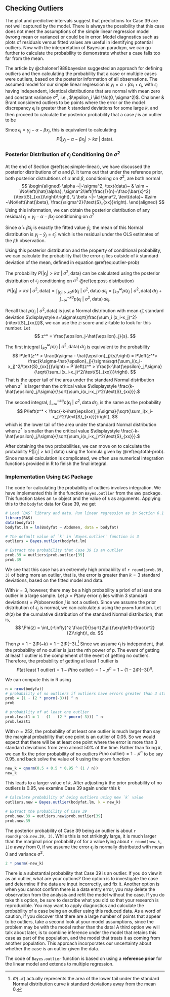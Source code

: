 ## Checking Outliers {#sec:Checking-outliers}

The plot and predictive intervals suggest that predictions for Case 39 are not well captured by the model. There is always the possibility that this case does not meet the assumptions of the simple linear regression model (wrong mean or variance) or could be in error. Model diagnostics such as plots of residuals versus fitted values are useful in identifying potential outliers. Now with the interpretation of Bayesian paradigm, we can go further to calculate the probability to demonstrate whether a case falls too far from the mean. 

The article by @chaloner1988bayesian suggested an approach for defining outliers and then calculating the probability that a case or multiple cases were outliers, based on the posterior information of all observations. The assumed model for our simple linear regression is $y_i=\alpha + \beta x_i+\epsilon_i$, with $\epsilon_i$ having independent, identical distributions that are normal with mean zero and constant variance $\sigma^2$, i.e., $\epsilon_i \iid \No(0, \sigma^2)$. Chaloner & Brant considered outliers to be points where the error or the model discrepancy $\epsilon_i$ is greater than $k$ standard deviations for some large $k$, and then proceed to calculate the posterior probability that a case $j$ is an outlier to be
\begin{equation} 
P(|\epsilon_j| > k\sigma ~|~\text{data})
(\#eq:outlier-prob)
\end{equation}

Since $\epsilon_j = y_j - \alpha-\beta x_j$, this is equivalent to calculating
$$ P(|y_j-\alpha-\beta x_j| > k\sigma~|~\text{data}).$$



### Posterior Distribution of $\epsilon_j$ Conditioning On $\sigma^2$

At the end of Section \@ref(sec:simple-linear), we have discussed the posterior distributions of $\alpha$ and $\beta$. It turns out that under the reference prior, both posterior distrubtions of $\alpha$ and $\beta$, conditioning on $\sigma^2$, are both normal
$$ 
\begin{aligned}
\alpha ~|~\sigma^2, \text{data}~ & \sim ~ \No\left(\hat{\alpha}, \sigma^2\left(\frac{1}{n}+\frac{\bar{x}^2}{\text{S}_{xx}}\right)\right), \\
\beta ~|~ \sigma^2, \text{data}~ &\sim ~\No\left(\hat{\beta}, \frac{\sigma^2}{\text{S}_{xx}}\right).
\end{aligned}
$$
Using this information, we can obtain the posterior distribution of any residual $\epsilon_j = y_j-\alpha-\beta x_j$ conditioning on $\sigma^2$

\begin{equation} 
\epsilon_j~|~\sigma^2, \text{data} ~\sim ~ \No\left(y_j-\hat{\alpha}-\hat{\beta}x_j,\ \frac{\sigma^2\sum_i(x_i-x_j)^2}{n\text{S}_{xx}}\right).
(\#eq:post-distribution)
\end{equation}

Since $\hat{\alpha}+\hat{\beta}x_j$ is exactly the fitted value $\hat{y}_j$, the mean of this Normal distribution is $y_j-\hat{y}_j=\hat{\epsilon}_j$, which is the residual under the OLS estimates of the $j$th observation.  

Using this posterior distribution and the property of conditional probability, we can calculate the probability that the error $\epsilon_j$ lies outside of $k$ standard deviation of the mean, defined in equation \@ref(eq:outlier-prob)

\begin{equation} 
P(|\epsilon_j|>k\sigma~|~\text{data}) = \int_0^\infty P(|\epsilon_j|>k\sigma~|~\sigma^2,\text{data})p(\sigma^2~|~\text{data})\, d\sigma^2.
(\#eq:total-prob)
\end{equation}

The probability $P(|\epsilon_j|>k\sigma~|~\sigma^2, \text{data})$ can be calculated using the posterior distribution of $\epsilon_j$ conditioning on $\sigma^2$ \@ref(eq:post-distribution)
$$ P(|\epsilon_j|>k\sigma~|~\sigma^2,\text{data}) = \int_{|\epsilon_j|>k\sigma}p(\epsilon_j~|~\sigma^2, \text{data})\, d\epsilon_j = \int_{k\sigma}^\infty p(\epsilon_j~|~\sigma^2, \text{data})\, d\epsilon_j+\int_{-\infty}^{-k\sigma}p(\epsilon_j~|~\sigma^2, \text{data})\, d\epsilon_j. $$

Recall that $p(\epsilon_j~|~\sigma^2, \text{data})$ is just a Normal distribution with mean $\hat{\epsilon}_j$, standard deviation $\displaystyle s=\sigma\sqrt{\frac{\sum_i (x_i-x_j)^2}{n\text{S}_{xx}}}$, we can use the $z$-score and $z$-table to look for this number. Let 
$$ z^* = \frac{\epsilon_j-\hat{\epsilon}_j}{s}. $$

The first integral $\displaystyle \int_{k\sigma}^\infty p(\epsilon_j~|~\sigma^2,\text{data})\, d\epsilon_j$ is equivalent to the probability
$$ P\left(z^* > \frac{k\sigma - \hat{\epsilon}_j}{s}\right) = P\left(z^*> \frac{k\sigma-\hat{\epsilon}_j}{\sigma\sqrt{\sum_i(x_i-x_j)^2/\text{S}_{xx}}}\right) = P \left(z^* > \frac{k-\hat{\epsilon}_j/\sigma}{\sqrt{\sum_i(x_i-x_j)^2/\text{S}_{xx}}}\right). $$
That is the upper tail of the area under the standard Normal distribution when $z^*$ is larger than the critical value $\displaystyle \frac{k-\hat{\epsilon}_j/\sigma}{\sqrt{\sum_i(x_i-x_j)^2/\text{S}_{xx}}}.$

The second integral, $\displaystyle \int_{-\infty}^{-k\sigma} p(\epsilon_j~|~\sigma^2, \text{data}\, d\epsilon_j$, is the same as the probability
$$ P\left(z^* < \frac{-k-\hat{\epsilon}_j/\sigma}{\sqrt{\sum_i(x_i-x_j)^2/\text{S}_{xx}}}\right), $$
which is the lower tail of the area under the standard Normal distribution when $z^*$ is smaller than the critical value $\displaystyle \frac{-k-\hat{\epsilon}_j/\sigma}{\sqrt{\sum_i(x_i-x_j)^2/\text{S}_{xx}}}.$

After obtaining the two probabilities, we can move on to calculate the probability $P(|\epsilon_j|>k\sigma~|~\text{data})$ using the formula given by \@ref(eq:total-prob). Since manual calculation is complicated, we often use numerical integration functions provided in R to finish the final integral.


### Implementation Using `BAS` Package

The code for calculating the probability of outliers involves integration. We have implemented this in the function `Bayes.outlier` from the `BAS` package. This function takes an `lm` object and the value of `k` as arguments. Applying this to the `bodyfat` data for Case 39, we get
```r
# Load `BAS` library and data. Run linear regression as in Section 6.1
library(BAS)
data(bodyfat)
bodyfat.lm = lm(Bodyfat ~ Abdomen, data = bodyfat)

# The default value of `k` in `Bayes.outlier` function is 3
outliers = Bayes.outlier(bodyfat.lm)

# Extract the probability that Case 39 is an outlier
prob.39 = outliers$prob.outlier[39]
prob.39
```

We see that this case has an extremely high probability of `r round(prob.39, 3)` of being more an outlier, that is, the error is greater than $k=3$ standard deviations, based on the fitted model and data.

With $k=3$, however, there may be a high probability a priori of at least one outlier in a large sample. Let $p = P(\text{any error $\epsilon_j$ lies within 3 standard deviations}) = P(\text{observation $j$ is not a outlier})$. Since we assume the prior distribution of $\epsilon_j$ is normal, we can calculate $p$ using the `pnorm` function. Let $\Phi(z)$ be the cumulative distribution of the standard Normal distribution, that is,
$$ \Phi(z) = \int_{-\infty}^z \frac{1}{\sqrt{2\pi}}\exp\left(-\frac{x^2}{2}\right)\, dx. $$

Then $p = 1-2\Phi(-k) = 1 - 2\Phi(-3)$.^[$\Phi(-k)$ actually represents the area of the lower tail under the standard Normal distribution curve $k$ standard deviations away from the mean 0.] Since we assume $\epsilon_j$ is independent, that the probability of no outlier is just the $n$th power of $p$. The event of getting at least 1 outlier is the complement of the event of getting no outliers. Therefore, the probability of getting at least 1 outlier is
$$ P(\text{at least 1 outlier}) = 1 - P(\text{no outlier}) = 1 - p^n = 1 - (1 - 2\Phi(-3))^n.$$

We can compute this in R using

```r
n = nrow(bodyfat)
# probability of no outliers if outliers have errors greater than 3 standard deviation
prob = (1 - (2 * pnorm(-3))) ^ n
prob

# probability of at least one outlier
prob.least1 = 1 - (1 - (2 * pnorm(-3))) ^ n
prob.least1
```

With $n=252$, the probability of at least one outlier is much larger than say the marginal probability that one point is an outlier of 0.05. So we would expect that there will be at least one point where the error is more than 3 standard deviations from zero almost 50% of the time. Rather than fixing $k$, we can fix the prior probability of no outliers $P(\text{no outlier}) = 1 - p^n$ to be say 0.95, and back solve the value of $k$ using the `qnorm` function

```r
new_k = qnorm(0.5 + 0.5 * 0.95 ^ (1 / n))
new_k
```

This leads to a larger value of $k$. After adjusting $k$ the prior probability of no outliers is 0.95, we examine Case 39 again under this $k$

```r
# Calculate probability of being outliers using new `k` value
outliers.new = Bayes.outlier(bodyfat.lm, k = new_k)

# Extract the probability of Case 39
prob.new.39 = outliers.new$prob.outlier[39]
prob.new.39
```

The posterior probability of Case 39 being an outlier is about `r round(prob.new.39, 3)`. While this is not strikingly large, it is much larger than the marginal prior probability of for a value lying about `r round(new_k, 1)`$\sigma$ away from 0, if we assume the error $\epsilon_j$ is normally distributed with mean 0 and variance $\sigma^2$.

```r
2 * pnorm(-new_k)
```


There is a substantial probability that Case 39 is an outlier. If you do view it as an outlier, what are your options? One option is to investigate the case and determine if the data are input incorrectly, and fix it. Another option is when you cannot confirm there is a data entry error, you may delete the observation from the analysis and refit the model without the case. If you do take this option, be sure to describe what you did so that your research is reproducible. You may want to apply diagnostics and calculate the probability of a case being an outlier using this reduced data. As a word of caution, if you discover that there are a large number of points that appear to be outliers, take a second look at your model assumptions, since the problem may be with the model rather than the data! A third option we will talk about later, is to combine inference under the model that retains this case as part of the population, and the model that treats it as coming from another population. This approach incorporates our uncertainty about whether the case is an outlier given the data.

The code of `Bayes.outlier` function is based on using a **reference prior** for the linear model and extends to multiple regression.

